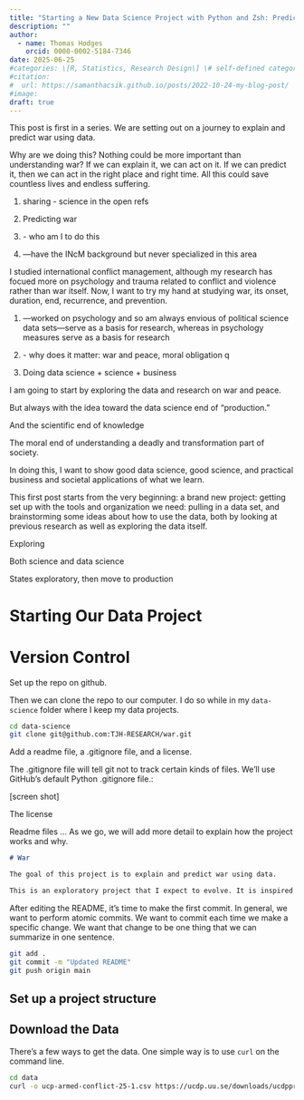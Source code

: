 ```yaml
---
title: "Starting a New Data Science Project with Python and Zsh: Predicting War and Peace"
description: ""
author:
  - name: Thomas Hodges
    orcid: 0000-0002-5184-7346
date: 2025-06-25
#categories: \[R, Statistics, Research Design\] \# self-defined categories
#citation: 
#  url: https://samanthacsik.github.io/posts/2022-10-24-my-blog-post/ 
#image: 
draft: true
---
```


This post is first in a series. We are setting out on a journey to explain and predict war using data. 

Why are we doing this? Nothing could be more important than understanding war? If we can explain it, we can act on it. If we can predict it, then we can act in the right place and right time. All this could save countless lives and endless suffering. 

1.  sharing - science in the open refs

2.  Predicting war

3.  \- who am I to do this

4.  —have the INcM background but never specialized in this area

I studied international conflict management, although my research has focued more on psychology and trauma related to conflict and violence rather than war itself. Now, I want to try my hand at studying war, its onset, duration, end, recurrence, and prevention.

1.  —worked on psychology and so am always envious of political science data sets—serve as a basis for research, whereas in psychology measures serve as a basis for research

2.  \- why does it matter: war and peace, moral obligation q

3.  Doing data science + science + business

I am going to start by exploring the data and research on war and peace.

But always with the idea toward the data science end of “production.”

And the scientific end of knowledge

The moral end of understanding a deadly and transformation part of society. 

In doing this, I want to show good data science, good science, and practical business and societal applications of what we learn. 

This first post starts from the very beginning: a brand new project: getting set up with the tools and organization we need: pulling in a data set, and brainstorming some ideas about how to use the data, both by looking at previous research as well as exploring the data itself. 

Exploring 

Both science and data science

States exploratory, then move to production 

# Starting Our Data Project

# Version Control

Set up the repo on github.

Then we can clone the repo to our computer. I do so while in my `data-science` folder where I keep my data projects.

```zsh
cd data-science
git clone git@github.com:TJH-RESEARCH/war.git
```

Add a readme file, a .gitignore file, and a license.

The .gitignore file will tell git not to track certain kinds of files. We'll use GitHub's default Python .gitignore file.:

\[screen shot\]

The license

Readme files ... As we go, we will add more detail to explain how the project works and why.

``` md
# War

The goal of this project is to explain and predict war using data.

This is an exploratory project that I expect to evolve. It is inspired by a large amount of publicly available data on war and peace. These include data from [Uppsala Conflict Data Program (UCDP)](https://ucdp.uu.se).
```

After editing the README, it's time to make the first commit. In general, we want to perform atomic commits. We want to commit each time we make a specific change. We want that change to be one thing that we can summarize in one sentence.

```zsh
git add .
git commit -m "Updated README"
git push origin main
```

## Set up a project structure

## Download the Data

There's a few ways to get the data. One simple way is to use `curl` on the command line.

```zsh
cd data
curl -o ucp-armed-conflict-25-1.csv https://ucdp.uu.se/downloads/ucdpprio/ucdp-prio-acd-251-csv.zipcd
```

## 

## 



